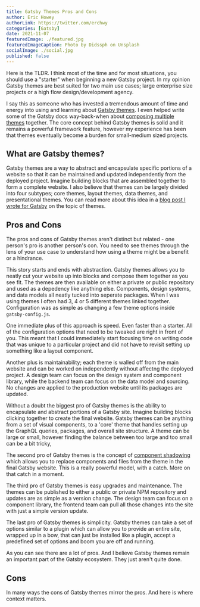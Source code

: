 ```yaml
---
title: Gatsby Themes Pros and Cons
author: Eric Howey
authorLink: https://twitter.com/erchwy
categories: [Gatsby]
date: 2021-11-07
featuredImage: ./featured.jpg
featuredImageCaption: Photo by Didssph on Unsplash
socialImage: ./social.jpg
published: false
---
```


Here is the TLDR. I think most of the time and for most situations, you should use a "starter" when beginning a new Gatsby project. In my opinion Gatsby themes are best suited for two main use cases; large enterprise size projects or a high flow design/development agency.

I say this as someone who has invested a tremendous amount of time and energy into using and learning about [Gatsby themes](https://www.gatsbyjs.com/docs/themes/). I even helped write some of the Gatsby docs way-back-when about [composing multiple themes](https://www.gatsbyjs.com/tutorial/using-multiple-themes-together) together. The core concept behind Gatsby themes is solid and it remains a powerful framework feature, however my experience has been that themes eventually become a burden for small-medium sized projects.

## What are Gatsby themes?

Gatsby themes are a way to abstract and encapsulate specific portions of a website so that it can be maintained and updated independently from the deployed project. Imagine building blocks that are assembled together to form a complete website. I also believe that themes can be largely divided into four subtypes; core themes, layout themes, data themes, and presentational themes. You can read more about this idea in a [blog post I wrote for Gatsby](https://www.gatsbyjs.com/blog/2020-05-14-introducing-gatsby-theme-catalyst/) on the topic of themes.

## Pros and Cons

The pros and cons of Gatsby themes aren't distinct but related - one person's pro is another person's con. You need to see themes through the lens of your use case to understand how using a theme might be a benefit or a hindrance.

This story starts and ends with abstraction. Gatsby themes allows you to neatly cut your website up into blocks and compose them together as you see fit. The themes are then available on either a private or public repository and used as a depedency like anything else. Components, design systems, and data models all neatly tucked into seperate packages. When I was using themes I often had 3, 4 or 5 different themes linked together. Configuration was as simple as changing a few theme options inside `gatsby-config.js`.

One immediate plus of this approach is speed. Even faster than a starter. All of the configuration options that need to be tweaked are right in front of you. This meant that I could immediately start focusing time on writing code that was unique to a particular project and did not have to revisit setting up something like a layout component.

Another plus is maintainability; each theme is walled off from the main website and can be worked on independently without affectng the deployed project. A design team can focus on the design system and component library, while the backend team can focus on the data model and sourcing. No changes are applied to the production website until its packages are updated.

Without a doubt the biggest pro of Gatsby themes is the ability to encapsulate and abstract portions of a Gatsby site. Imagine building blocks clicking together to create the final website. Gatsby themes can be anything from a set of visual components, to a 'core' theme that handles setting up the GraphQL queries, packages, and overall site structure. A theme can be large or small, however finding the balance between too large and too small can be a bit tricky,

The second pro of Gatsby themes is the concept of [component shadowing](https://www.gatsbyjs.com/docs/how-to/plugins-and-themes/shadowing/) which allows you to replace components and files from the theme in the final Gatsby website. This is a really powerful model, with a catch. More on that catch in a moment.

The third pro of Gatsby themes is easy upgrades and maintenance. The themes can be published to either a public or private NPM repository and updates are as simple as a version change. The design team can focus on a component library, the frontend team can pull all those changes into the site with just a simple version update.

The last pro of Gatsby themes is simplicity. Gatsby themes can take a set of options similar to a plugin which can allow you to provide an entire site, wrapped up in a bow, that can just be installed like a plugin, accept a predefined set of options and boom you are off and running.

As you can see there are a lot of pros. And I believe Gatsby themes remain an important part of the Gatsby ecosystem. They just aren't quite done.

## Cons

In many ways the cons of Gatsby themes mirror the pros. And here is where context matters.
